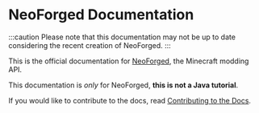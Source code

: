 
# NeoForged Documentation

:::caution
Please note that this documentation may not be up to date considering the recent creation of NeoForged.
:::

This is the official documentation for [NeoForged], the Minecraft modding API.

This documentation is _only_ for NeoForged, **this is not a Java tutorial**.

If you would like to contribute to the docs, read [Contributing to the Docs][contributing].

<div class="container">
  <div class="row">
    <div class="col col--6">
      <Card
        title="NeoForged Documentation"
        body="Learn how to create your first mod using NeoForge, and discover the vast APIs it provides."
        link="/docs/gettingstarted/"
        linkTitle="Get Started"
      />
    </div>
    <div class="col col--6">
      <Card
        title="NeoGradle Documentation"
        body="NeoGradle is the gradle plugin empowering developers to create mods for NeoForge and develop NeoForge itself."
        link="/neogradle/docs/"
        linkTitle="Read More"
      />
    </div>
  </div>
</div>

[NeoForged]: https://neoforged.net
[contributing]: ./contributing
